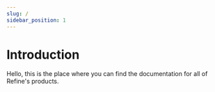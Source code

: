 ```yaml
---
slug: /
sidebar_position: 1
---
```

# Introduction
Hello, this is the place where you can find the documentation for all of Refine's products.
